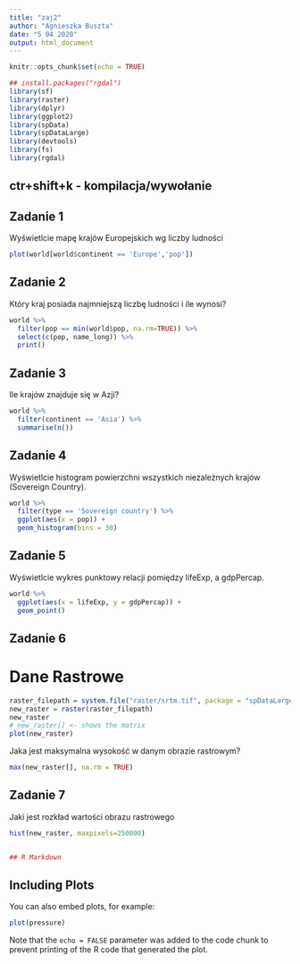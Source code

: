 ---
title: "zaj2"
author: "Agnieszka Buszta"
date: "5 04 2020"
output: html_document
---

```{r setup, include=FALSE}
knitr::opts_chunk$set(echo = TRUE)

## install.packages("rgdal")
library(sf)
library(raster)
library(dplyr)
library(ggplot2)
library(spData)
library(spDataLarge)
library(devtools)
library(fs)
library(rgdal)
```

## ctr+shift+k - kompilacja/wywołanie

## Zadanie 1
Wyświetlcie mapę krajów Europejskich wg liczby ludności

```{r}
plot(world[world$continent == 'Europe','pop'])
```

## Zadanie 2
Który kraj posiada najmniejszą liczbę ludności i ile wynosi?

```{r}
world %>%
  filter(pop == min(world$pop, na.rm=TRUE)) %>%
  select(c(pop, name_long)) %>%
  print()
```

## Zadanie 3
Ile krajów znajduje się w Azji?

```{r}
world %>%
  filter(continent == 'Asia') %>%
  summarise(n())
```

## Zadanie 4
Wyświetlcie histogram powierzchni wszystkich niezależnych krajów (Sovereign Country).

```{r}
world %>%
  filter(type == 'Sovereign country') %>%
  ggplot(aes(x = pop)) +
  geom_histogram(bins = 30)
```

## Zadanie 5
Wyświetlcie wykres punktowy relacji pomiędzy lifeExp, a gdpPercap.

```{r}
world %>%
  ggplot(aes(x = lifeExp, y = gdpPercap)) +
  geom_point()
```

## Zadanie 6
# Dane Rastrowe
```{r}
raster_filepath = system.file("raster/srtm.tif", package = "spDataLarge")
new_raster = raster(raster_filepath)
new_raster
# new_raster[] <- shows the matrix
plot(new_raster)
```

Jaka jest maksymalna wysokość w danym obrazie rastrowym?
```{r}
max(new_raster[], na.rm = TRUE)
```

##  Zadanie 7
Jaki jest rozkład wartości obrazu rastrowego
```{r}
hist(new_raster, maxpixels=250000)


## R Markdown

```

## Including Plots

You can also embed plots, for example:

```{r pressure, echo=FALSE}
plot(pressure)
```

Note that the `echo = FALSE` parameter was added to the code chunk to prevent printing of the R code that generated the plot.

